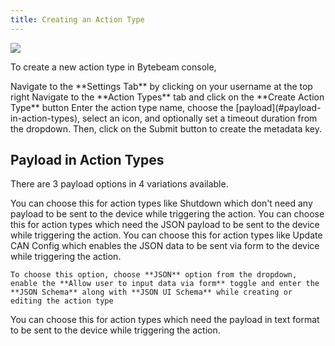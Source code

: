 ```yaml
---
title: Creating an Action Type
---
```


![](https://usercontent.clueso.io/1f4455e0-789e-4beb-8cd9-4dac96bc47e4/95fc0fba-36b6-472a-857a-1b5a582c85b1/f163bc46-1a2e-43e3-9b51-dd57aa3fdd89/images/ff6bfae5-59f2-4006-8e9e-c4598fdc1b0b.gif)

To create a new action type in Bytebeam console,

<Steps>
  <Step title="Access Settings Tab">
    Navigate to the **Settings Tab** by clicking on your username at the top right
  </Step>
  <Step title="Go to Action Types Tab and Initiate Action Type Creation">
    Navigate to the **Action Types** tab and click on the **Create Action Type** button
  </Step>
  <Step title="Fill Details">
    Enter the action type name, choose the [payload](#payload-in-action-types), select an icon, and optionally set a timeout duration from the dropdown. Then, click on the Submit button to create the metadata key.
</Step>
</Steps>

## <a id="payload-in-action-types"></a>Payload in Action Types
There are 3 payload options in 4 variations available.

<AccordionGroup>
  <Accordion title="None" icon="circle">
    You can choose this for action types like Shutdown which don't need any payload to be sent to the device while triggering the action.
  </Accordion>

  <Accordion title="JSON" icon="file-code">
    You can choose this for action types which need the JSON payload to be sent to the device while triggering the action.

  </Accordion>

  <Accordion title="JSON Data via form" icon="file-signature">
    You can choose this for action types like Update CAN Config which enables the JSON data to be sent via form to the device while triggering the action.
    
    To choose this option, choose **JSON** option from the dropdown, enable the **Allow user to input data via form** toggle and enter the **JSON Schema** along with **JSON UI Schema** while creating or editing the action type
  </Accordion>

  <Accordion title="Text" icon="pencil">
    You can choose this for action types which need the payload in text format to be sent to the device while triggering the action.
  </Accordion>
</AccordionGroup>


